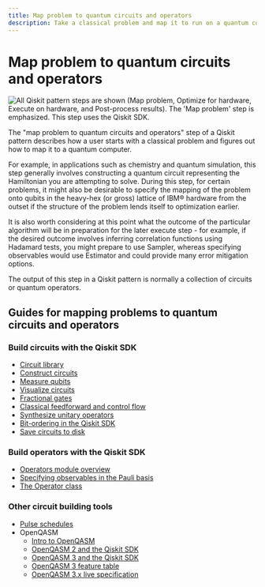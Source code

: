 ```yaml
---
title: Map problem to quantum circuits and operators
description: Take a classical problem and map it to run on a quantum computer.
---
```


# Map problem to quantum circuits and operators

![All Qiskit pattern steps are shown (Map problem, Optimize for hardware, Execute on hardware, and Post-process results). The 'Map problem' step is emphasized.  This step uses the Qiskit SDK.](/images/qiskit-patterns/map-problem.svg)

The "map problem to quantum circuits and operators" step of a Qiskit pattern describes how a user starts with a classical
problem and figures out how to map it to a quantum computer.

For example, in applications such as chemistry and quantum simulation, this step generally involves
constructing a quantum circuit representing the Hamiltonian you are attempting to solve.
During this step, for certain problems, it might also be desirable to specify the mapping of
the problem onto qubits in the heavy-hex (or gross) lattice of IBM&reg; hardware from the
outset if the structure of the problem lends itself to optimization earlier.

It is also worth considering at this point what the outcome of the particular algorithm will be
in preparation for the later execute step - for example, if the desired outcome involves
inferring correlation functions using Hadamard tests, you might prepare to use Sampler, whereas
specifying observables would use Estimator and could provide many error mitigation options.

The output of this step in a Qiskit pattern is normally a collection of circuits or quantum operators.

## Guides for mapping problems to quantum circuits and operators

### Build circuits with the Qiskit SDK
* [Circuit library](./circuit-library)
* [Construct circuits](./construct-circuits)
* [Measure qubits](./measure-qubits)
* [Visualize circuits](./visualize-circuits)
* [Fractional gates](./fractional-gates)
* [Classical feedforward and control flow](./classical-feedforward-and-control-flow)
* [Synthesize unitary operators](./synthesize-unitary-operators)
* [Bit-ordering in the Qiskit SDK](./bit-ordering)
* [Save circuits to disk](./save-circuits)

### Build operators with the Qiskit SDK
* [Operators module overview](./operators-overview)
* [Specifying observables in the Pauli basis](./specify-observables-pauli)
* [The Operator class](./operator-class)

### Other circuit building tools
* [Pulse schedules](./pulse)
* OpenQASM
  * [Intro to OpenQASM](./introduction-to-qasm)
  * [OpenQASM 2 and the Qiskit SDK](./interoperate-qiskit-qasm2)
  * [OpenQASM 3 and the Qiskit SDK](./interoperate-qiskit-qasm3)
  * [OpenQASM 3 feature table](./qasm-feature-table)
  * [OpenQASM 3.x live specification](https://openqasm.com/)